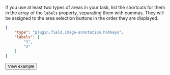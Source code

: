 If you use at least two types of areas in your task, list the shortcuts for them in the array of the `labels` property, separating them with commas. They will be assigned to the area selection buttons in the order they are displayed.

```json
{
    "type": "plugin.field.image-annotation.hotkeys",
    "labels": [
        "1",
        "2"
    ]
}
```

  <Button view="defaultInverse" size="l" type="link" url="https://ya.cc/t/5tABGn7W3ttFFX">View example</Button>
